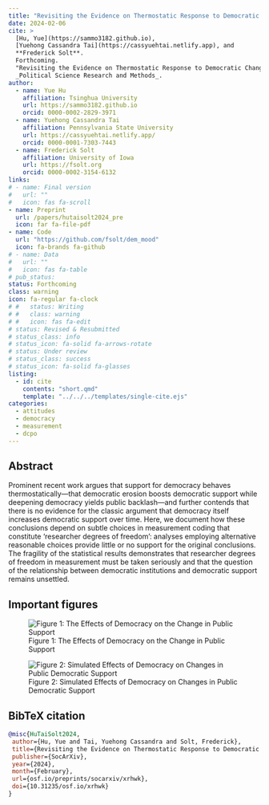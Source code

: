 ```yaml
---
title: "Revisiting the Evidence on Thermostatic Response to Democratic Change: Degrees of Democratic Support or Researcher Degrees of Freedom?"
date: 2024-02-06
cite: >
  [Hu, Yue](https://sammo3182.github.io),
  [Yuehong Cassandra Tai](https://cassyuehtai.netlify.app), and
  **Frederick Solt**. 
  Forthcoming.
  "Revisiting the Evidence on Thermostatic Response to Democratic Change: Degrees of Democratic Support or Researcher Degrees of Freedom?"
  _Political Science Research and Methods_.
author:
  - name: Yue Hu
    affiliation: Tsinghua University
    url: https://sammo3182.github.io
    orcid: 0000-0002-2829-3971
  - name: Yuehong Cassandra Tai
    affiliation: Pennsylvania State University
    url: https://cassyuehtai.netlify.app/
    orcid: 0000-0001-7303-7443
  - name: Frederick Solt
    affiliation: University of Iowa
    url: https://fsolt.org
    orcid: 0000-0002-3154-6132
links:
# - name: Final version
#   url: ""
#   icon: fas fa-scroll
- name: Preprint
  url: /papers/hutaisolt2024_pre
  icon: far fa-file-pdf
- name: Code
  url: "https://github.com/fsolt/dem_mood"
  icon: fa-brands fa-github
# - name: Data
#   url: ""
#   icon: fas fa-table
# pub_status:
status: Forthcoming
class: warning
icon: fa-regular fa-clock
# #   status: Writing
# #   class: warning
# #   icon: fas fa-edit
# status: Revised & Resubmitted
# status_class: info
# status_icon: fa-solid fa-arrows-rotate
# status: Under review
# status_class: success
# status_icon: fa-solid fa-glasses
listing:
  - id: cite
    contents: "short.qmd"
    template: "../../../templates/single-cite.ejs"
categories:
  - attitudes
  - democracy
  - measurement
  - dcpo
---
```


:::{#cite}
:::


## Abstract

Prominent recent work argues that support for democracy behaves thermostatically---that democratic erosion boosts democratic support while deepening democracy yields public backlash---and further contends that there is no evidence for the classic argument that democracy itself increases democratic support over time. Here, we document how these conclusions depend on subtle choices in measurement coding that constitute 'researcher degrees of freedom': analyses employing alternative reasonable choices provide little or no support for the original conclusions. The fragility of the statistical results demonstrates that researcher degrees of freedom in measurement must be taken seriously and that the question of the relationship between democratic institutions and democratic support remains unsettled.

## Important figures

![Figure 1: The Effects of Democracy on the Change in Public Support](dem_mood_fig1.png)

![Figure 2: Simulated Effects of Democracy on Changes in Public Democratic Support](dem_mood_fig2.png)

## BibTeX citation

```bibtex
@misc{HuTaiSolt2024,
 author={Hu, Yue and Tai, Yuehong Cassandra and Solt, Frederick},
 title={Revisiting the Evidence on Thermostatic Response to Democratic Change: Degrees of Democratic Support or Researcher Degrees of Freedom?},
 publisher={SocArXiv},
 year={2024},
 month={February}, 
 url={osf.io/preprints/socarxiv/xrhwk},
 doi={10.31235/osf.io/xrhwk}
}
```
